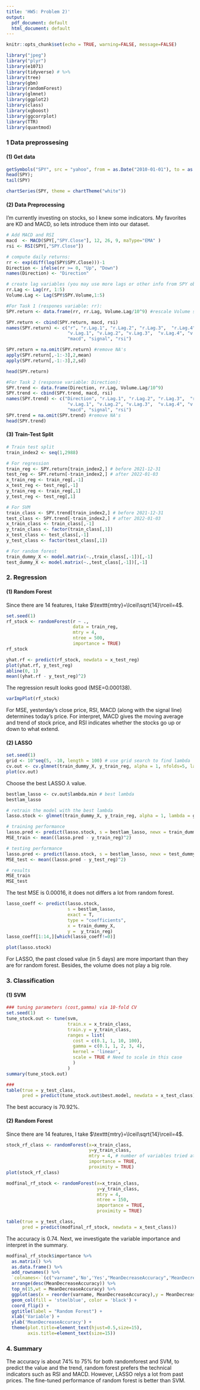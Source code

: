 ```yaml
---
title: 'HW5: Problem 2)'
output:
  pdf_document: default
  html_document: default
---
```


```r
knitr::opts_chunk$set(echo = TRUE, warning=FALSE, message=FALSE)
```

```r
library("jpeg")
library("plyr")
library(e1071)
library(tidyverse) # %>%
library(tree)
library(gbm)
library(randomForest)
library(glmnet)
library(ggplot2) 
library(class)
library(xgboost)
library(ggcorrplot)
library(TTR)
library(quantmod) 
```

### 1 Data preprossesing

#### (1) Get data

```r
getSymbols("SPY", src = "yahoo", from = as.Date("2010-01-01"), to = as.Date("2022-12-31")) 
head(SPY);
tail(SPY)
```

```r
chartSeries(SPY, theme = chartTheme("white"))
```

#### (2) Data Preprocessing

I'm currently investing on stocks, so I knew some indicators. My favorites are KD and MACD, so lets introduce them into our dataset.

```r
# Add MACD and RSI
macd  <- MACD(SPY[,"SPY.Close"], 12, 26, 9, maType="EMA" )
rsi <- RSI(SPY[,"SPY.Close"])

# compute daily returns:
rr <- exp(diff(log(SPY$SPY.Close)))-1
Direction <- ifelse(rr >= 0, "Up", "Down")
names(Direction) <- "Direction"

# create lag variables (you may use more lags or other info from SPY object)
rr.Lag <- Lag(rr, 1:5)
Volume.Lag <- Lag(SPY$SPY.Volume,1:5)

#For Task 1 (respones variable: rr):
SPY.return <- data.frame(rr, rr.Lag, Volume.Lag/10^9) #rescale Volume such that all scales are comparable!

SPY.return <- cbind(SPY.return, macd, rsi)
names(SPY.return) <- c("r", "r.Lag.1", "r.Lag.2", "r.Lag.3",  "r.Lag.4", "r.Lag.5", 
                       "v.Lag.1", "v.Lag.2", "v.Lag.3",  "v.Lag.4", "v.Lag.5", 
                       "macd", "signal", "rsi")

SPY.return = na.omit(SPY.return) #remove NA's
apply(SPY.return[,-1:-3],2,mean)
apply(SPY.return[,-1:-3],2,sd)

head(SPY.return)
```


```r
#For Task 2 (response variable: Direction):
SPY.trend <- data.frame(Direction, rr.Lag, Volume.Lag/10^9) 
SPY.trend <- cbind(SPY.trend, macd, rsi)
names(SPY.trend) <- c("Direction", "r.Lag.1", "r.Lag.2", "r.Lag.3",  "r.Lag.4", "r.Lag.5", 
                       "v.Lag.1", "v.Lag.2", "v.Lag.3",  "v.Lag.4", "v.Lag.5", 
                       "macd", "signal", "rsi")
SPY.trend = na.omit(SPY.trend) #remove NA's
head(SPY.trend)
```

#### (3) Train-Test Split

```r
# Train test split
train_index2 <- seq(1,2988)

# For regression
train_reg <- SPY.return[train_index2,] # before 2021-12-31
test_reg <- SPY.return[-train_index2,] # after 2022-01-03
x_train_reg <- train_reg[,-1]
x_test_reg <- test_reg[,-1]
y_train_reg <- train_reg[,1]
y_test_reg <- test_reg[,1]

# For SVM
train_class <- SPY.trend[train_index2,] # before 2021-12-31
test_class <- SPY.trend[-train_index2,] # after 2022-01-03
x_train_class <- train_class[,-1]
y_train_class <- factor(train_class[,1])
x_test_class <- test_class[,-1]
y_test_class <- factor(test_class[,1])

# For random forest
train_dummy_X <- model.matrix(~.,train_class[,-1])[,-1]
test_dummy_X <- model.matrix(~.,test_class[,-1])[,-1]
```

### 2. Regression

#### (1) Random Forest

Since there are 14 features, I take $\texttt{mtry}=\lceil\sqrt{14}\rceil=4$.

```r
set.seed(1)
rf_stock <- randomForest(r ~ ., 
                         data = train_reg,
                         mtry = 4,
                         ntree = 500,
                         importance = TRUE)
rf_stock
```

```r
yhat.rf <- predict(rf_stock, newdata = x_test_reg)
plot(yhat.rf, y_test_reg)
abline(0, 1)
mean((yhat.rf - y_test_reg)^2)
```

The regression result looks good (MSE=0.000138).

```r
varImpPlot(rf_stock)
```

For MSE, yesterday's close price, RSI, MACD (along with the signal line) determines today's price. For interpret, MACD gives the moving average and trend of stock price, and RSI indicates whether the stocks go up or down to what extend.

#### (2) LASSO

```r
set.seed(1)
grid <- 10^seq(5, -10, length = 100) # use grid search to find lambda
cv.out <- cv.glmnet(train_dummy_X, y_train_reg, alpha = 1, nfolds=5, lambda=grid) # LASSO
plot(cv.out)
```

Choose the best LASSO $\lambda$ value.

```r
bestlam_lasso <- cv.out$lambda.min # best lambda
bestlam_lasso
```

```r
# retrain the model with the best lambda
lasso.stock <- glmnet(train_dummy_X, y_train_reg, alpha = 1, lambda = grid)

# training performance
lasso.pred <- predict(lasso.stock, s = bestlam_lasso, newx = train_dummy_X)
MSE_train <- mean((lasso.pred - y_train_reg)^2) 

# testing performance
lasso.pred <- predict(lasso.stock, s = bestlam_lasso, newx = test_dummy_X)
MSE_test <- mean((lasso.pred - y_test_reg)^2)

# results
MSE_train
MSE_test
```

The test MSE is 0.00016, it does not differs a lot from random forest.

```r
lasso_coeff <- predict(lasso.stock, 
                       s = bestlam_lasso, 
                       exact = T, 
                       type = "coefficients", 
                       x = train_dummy_X, 
                       y =  y_train_reg)
lasso_coeff[1:14,][which(lasso_coeff!=0)]
```

```r
plot(lasso.stock)
```
For LASSO, the past closed value (in 5 days) are more important than they are for random forest. Besides, the volume does not play a big role.

### 3. Classification

#### (1) SVM

```r
### tuning parameters (cost,gamma) via 10-fold CV
set.seed(1)
tune_stock.out <- tune(svm,
                       train.x = x_train_class,
                       train.y = y_train_class,
                       ranges = list(
                         cost = c(0.1, 1, 10, 100),
                         gamma = c(0.1, 1, 2, 3, 4),
                         kernel = 'linear',
                         scale = TRUE # Need to scale in this case
                         )
                       )
summary(tune_stock.out)
```

```r
###
table(true = y_test_class,
      pred = predict(tune_stock.out$best.model, newdata = x_test_class))
```

The best accuracy is 70.92%.

#### (2) Random Forest

Since there are 14 features, I take $\texttt{mtry}=\lceil\sqrt{14}\rceil=4$.

```r
stock_rf_class <- randomForest(x=x_train_class, 
                               y=y_train_class,
                               mtry = 4, # number of variables tried at each split
                               importance = TRUE,
                               proximity = TRUE)
plot(stock_rf_class)
```

```r
modfinal_rf_stock <- randomForest(x=x_train_class, 
                                  y=y_train_class, 
                                  mtry = 4, 
                                  ntree = 150, 
                                  importance = TRUE, 
                                  proximity = TRUE)
```

```r
table(true = y_test_class, 
      pred = predict(modfinal_rf_stock, newdata = x_test_class))
```

The accuracy is 0.74. Next, we investigate the variable importance and interpret in the summary.

```r
modfinal_rf_stock$importance %>% 
  as.matrix() %>% 
  as.data.frame() %>% 
  add_rownames() %>% 
  `colnames<-`(c("varname",'No','Yes',"MeanDecreaseAccuracy",'MeanDecreaseGini')) %>%
  arrange(desc(MeanDecreaseAccuracy)) %>% 
  top_n(15,wt = MeanDecreaseAccuracy) %>% 
  ggplot(aes(x = reorder(varname, MeanDecreaseAccuracy),y = MeanDecreaseAccuracy)) +
  geom_col(fill = 'steelblue', color = 'black') +
  coord_flip() +
  ggtitle(label = "Random Forest") +
  xlab('Variable') +
  ylab('MeanDecreaseAccuracy') +
  theme(plot.title=element_text(hjust=0.5,size=15),
        axis.title=element_text(size=15))
```

### 4. Summary

The accuracy is about 74% to 75% for both randomforest and SVM, to predict the value and the trend, random forest prefers the technical indicators such as RSI and MACD. However, LASSO relys a lot from past prices. The fine-tuned performance of random forest is better than SVM.

